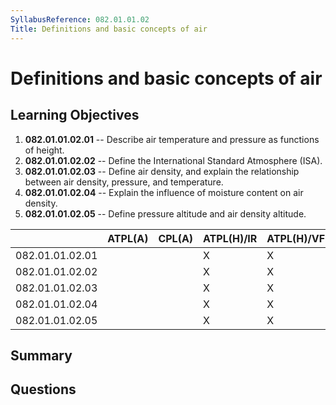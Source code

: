 ```yaml
---
SyllabusReference: 082.01.01.02
Title: Definitions and basic concepts of air
---
```


# Definitions and basic concepts of air

## Learning Objectives

1.  **082.01.01.02.01** -- Describe air temperature and pressure as functions of
    height.
2.  **082.01.01.02.02** -- Define the International Standard Atmosphere (ISA).
3.  **082.01.01.02.03** -- Define air density, and explain the relationship
    between air density, pressure, and temperature.
4.  **082.01.01.02.04** -- Explain the influence of moisture content on air
    density.
5.  **082.01.01.02.05** -- Define pressure altitude and air density altitude.

|                 | ATPL(A) | CPL(A) | ATPL(H)/IR | ATPL(H)/VFR | CPL(H) | IR | CBIR(A) |
| --------------- | ------- | ------ | ---------- | ----------- | ------ | -- | ------- |
| 082.01.01.02.01 |         |        | X          | X           | X      |    |         |
| 082.01.01.02.02 |         |        | X          | X           | X      |    |         |
| 082.01.01.02.03 |         |        | X          | X           | X      |    |         |
| 082.01.01.02.04 |         |        | X          | X           | X      |    |         |
| 082.01.01.02.05 |         |        | X          | X           | X      |    |         |

## Summary

## Questions
